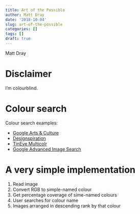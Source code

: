 ```yaml
---
title: Art of the Possible
author: Matt Dray
date: '2018-10-04'
slug: art-of-the-possible
categories: []
tags: []
draft: true
---
```


Matt Dray

# Disclaimer

I'm colourblind.

# Colour search

Colour search examples:

* [Google Arts & Culture](https://artsexperiments.withgoogle.com/artpalette/colors/a46053-433932-c2ad8f-b5996a-746251)
* [Designspiration](https://www.designspiration.net/search/saves/?q=%2389ebd7%20%23afff11%20%23e5ff91%20%23ff9775%20%23f38d00)
* [TinEye Multicolr](https://labs.tineye.com/multicolr/)
* [Google Advanced Image Search](https://www.google.co.uk/advanced_image_search)

# A very simple implementation

1. Read image
2. Convert RGB to simple-named colour
3. Get percentage coverage of sime-named colours
4. User searches for colour name
5. Images arranged in descending rank by that colour